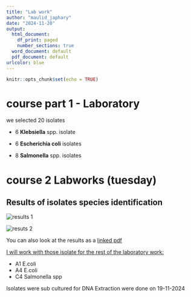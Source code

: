 ```yaml
---
title: "Lab work"
author: "maulid_japhary"
date: "2024-11-20"
output:
  html_document:
    df_print: paged
    number_sections: true
  word_document: default
  pdf_document: default
urlcolor: blue
---
```


```r
knitr::opts_chunk$set(echo = TRUE)
```

# course part 1 - Laboratory

we selected 20 isolates

- 6 **Klebsiella** spp. isolate

- 6 **Escherichia coli** isolates

- 8 **Salmonella** spp. isolates 

# course 2 Labworks (tuesday)

## Results of isolates species identification


<!-- 
This is to view an image/file when knitted
![integrated pdf](Files/VITECK_RESULTS19_11_2024.pdf)
-->


![results 1](Files/VITECK_RESULTS19_11_2024_1.png)
</br>

![resuts 2](Files/VITECK_RESULTS19_11_2024_2.png)
</br>

You can also look at the results as a
[linked pdf](Files/VITECK_RESULTS19_11_2024.pdf)

<!-- ![](Files/VITECK/RESULTS19_11_2024.pdf) -->
<u>I will work with those isolate for the rest of the laboratory work:</u>

- A1 E.coli
- A4 E.coli
- C4 Salmonella spp

Isolates were sub cultured for DNA Extraction were done on 19-11-2024

